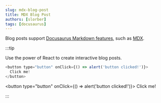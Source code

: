 ```yaml
---
slug: mdx-blog-post
title: MDX Blog Post
authors: [slorber]
tags: [docusaurus]
---
```


Blog posts support [Docusaurus Markdown features](https://docusaurus.io/docs/markdown-features), such as [MDX](https://mdxjs.com/).

:::tip

Use the power of React to create interactive blog posts.

```js
<button type="button" onClick={() => alert('button clicked!')}>
  Click me!
</button>
```

<button type="button" onClick={() => alert('button clicked!')}>
  Click me!
</button>

:::
